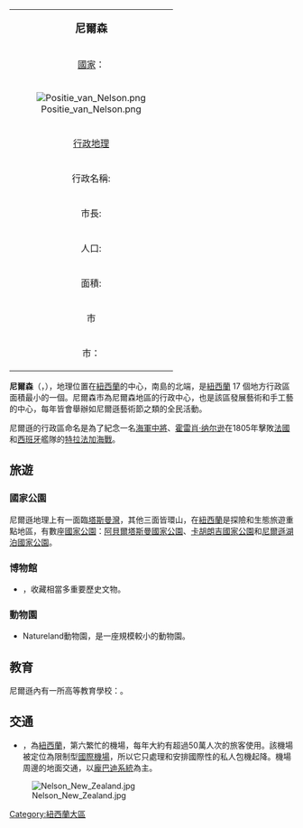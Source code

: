 {{unreferenced|time=2018-12-01T00:30:53+00:00}}
{{noteTA
|T=zh-hans:尼尔逊;zh-hant:尼爾遜;zh-hk:奶路臣;
|G1=Country
|1=zh-hant:霍雷肖大區;zh-hans:霍雷肖大区;zh-hk:何瑞修大區;
|2=zh-hant:尼爾森;zh-hans:尼尔逊;zh-hk:奶路臣;
}}
{| class="infobox bordered" align=right cellpadding=4 cellspacing=0 width=275 style="clear:right; margin: 0 0 1em 1em; background: #f9f9f9;  font-size: 95%;"
|-
|colspan=2 align=center bgcolor="#BFDFFF"|<big>'''尼爾森'''</big>
|-
|[[國家|國家]]：|| {{NZL}}
|-
! colspan="3" | [[File:Positie_van_Nelson.png|center]]
|-
!colspan=2 align=center bgcolor="#BFDFFF"|[[行政地理|行政地理]]
|-
|行政名稱:||尼爾森自治區
（[[單一管理區|權力一元化機構]]）
|-
|市長:||Rachel Reese
|-
|人口:||全區: 44,700<br /><small>（2008年6月）</small>
|-
|面積:||445平方公里
|-
!colspan=2 align=center bgcolor="#BFDFFF"|市
|-
|市：||尼爾森市
|}

'''尼爾森'''（{{lang-mi|Whakatū}}，{{lang-en|Nelson}}），地理位置在[[紐西蘭|紐西蘭]]的中心，南島的北端，是[[紐西蘭|紐西蘭]] 17 個地方行政區面積最小的一個。尼爾森市為尼爾森地區的行政中心，也是該區發展藝術和手工藝的中心，每年皆會舉辦如尼爾遜藝術節之類的全民活動。

尼爾遜的行政區命名是為了紀念一名[[海軍|海軍]][[中將|中將]]、[[第一代納爾遜子爵霍雷肖·納爾遜|霍雷肖·纳尔逊]]在1805年擊敗[[法國|法國]]和[[西班牙|西班牙]]艦隊的[[特拉法加海戰|特拉法加海戰]]。

== 旅遊 ==
=== 國家公園 ===
尼爾遜地理上有一面臨[[塔斯曼灣|塔斯曼灣]]，其他三面皆環山，在[[紐西蘭|紐西蘭]]是探險和生態旅遊重點地區，有數座[[國家公園|國家公園]]：[[亚伯塔斯曼国家公园|阿貝爾塔斯曼國家公園]]、[[卡胡朗吉國家公園|卡胡朗吉國家公園]]和[[尼尔森湖国家公园|尼爾遜湖泊國家公園]]。

=== 博物館 ===
* {{tsl|en|Nelson Provincial Museum|尼爾遜省博物館}}，收藏相當多重要歷史文物。

=== 動物園 ===
* Natureland動物園，是一座規模較小的動物園。


== 教育 ==
尼爾遜內有一所高等教育學校：{{tsl|en|Nelson Marlborough Institute of Technology|尼爾森馬爾伯勒理工學院}}。


== 交通 ==
* {{tsl|en|Nelson Airport|尼爾森機場}}，為[[紐西蘭|紐西蘭]]，第六繁忙的機場，每年大約有超過50萬人次的旅客使用。該機場被定位為限制型[[國際機場|國際機場]]，所以它只處理和安排國際性的私人包機起降。機場周邊的地面交通，以[[龐巴迪|龐巴迪系統]]為主。


[[File:Nelson_New_Zealand.jpg|thumb]]

{{新西兰行政区划}}

[[Category:紐西蘭大區|Category:紐西蘭大區]]